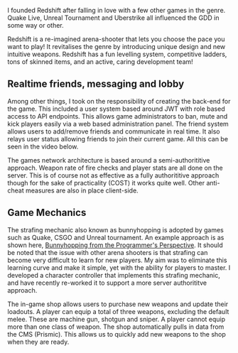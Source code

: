 <img src="/projects/redshift/redshift_logo.png" alt="" />

I founded Redshift after falling in love with a few other games in the
genre. Quake Live, Unreal Tournament and Uberstrike all influenced the
GDD in some way or other.

Redshift is a re-imagined arena-shooter that lets you choose the pace
you want to play! It revitalises the genre by introducing unique
design and new intuitive weapons. Redshift has a fun levelling system,
competitive ladders, tons of skinned items, and an active, caring
development team!

## Realtime friends, messaging and lobby

Among other things, I took on the responsibility of creating the
back-end for the game. This included a user system based around JWT
with role based access to API endpoints. This allows game
administrators to ban, mute and kick players easily via a web based
administration panel. The friend system allows users to add/remove
friends and communicate in real time. It also relays user status
allowing friends to join their current game. All this can be seen in
the video below.

The games network architecture is based around a semi-authorititive
approach. Weapon rate of fire checks and player stats are all done on
the server. This is of course not as effective as a fully
authorititive approach though for the sake of practicality (COST) it
works quite well. Other anti-cheat measures are also in place
client-side.

## Game Mechanics

The strafing mechanic also known as bunnyhopping is adopted by games
such as Quake, CSGO and Unreal tournament. An example approach is as
shown here, [Bunnyhopping from the Programmer's Perspective](http://adrianb.io/2015/02/14/bunnyhop.html).
It should be noted that the issue with other arena shooters is that
strafing can become very difficult to learn for new players. My aim was
to eliminate this learning curve and make it simple, yet with the ability
for players to master. I developed a character controller that implements
this strafing mechanic, and have recently re-worked it to support a more
server authorititve approach.

The in-game shop allows users to purchase new weapons and update their
loadouts. A player can equip a total of three weapons, excluding the
default melee. These are machine gun, shotgun and sniper. A player
cannot equip more than one class of weapon. The shop automatically
pulls in data from the CMS (Prismic). This allows us to quickly add
new weapons to the shop when they are ready.

[//]: # "        {/* <ReactPlayer */}"
[//]: # '        {/* url="https://youtu.be/RZodemetqLg" */}'
[//]: # '        {/* width={"100%"} */}'
[//]: # '        {/* height={"100%"} */}'
[//]: # "        {/* className={classes.player} */}"
[//]: # "        {/* /> */}"
[//]: # "        <div>"
[//]: # '          <img src="/projects/redshift/NorthEarth_Logo.png" alt="" />'
[//]: # "        </div>"
